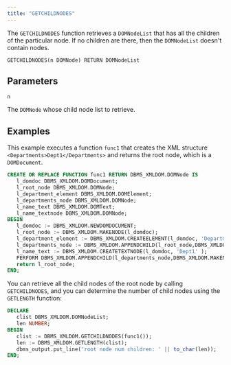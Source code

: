 ```yaml
---
title: "GETCHILDNODES"
---
```


The `GETCHILDNODES` function retrieves a `DOMNodeList` that has all the children of the particular node. If no children are there, then the `DOMNodeList` doesn't contain nodes.

```
GETCHILDNODES(n DOMNode) RETURN DOMNodeList
```

## Parameters

`n`

The `DOMNode` whose child node list to retrieve.

## Examples

This example executes a function `func1` that creates the XML structure `<Departments>Dept1</Departments>` and returns the root node, which is a `DOMDocument`.

```sql
CREATE OR REPLACE FUNCTION func1 RETURN DBMS_XMLDOM.DOMNode IS
   l_domdoc DBMS_XMLDOM.DOMDocument;
   l_root_node DBMS_XMLDOM.DOMNode;
   l_department_element DBMS_XMLDOM.DOMElement;
   l_departments_node DBMS_XMLDOM.DOMNode;
   l_name_text DBMS_XMLDOM.DOMText;
   l_name_textnode DBMS_XMLDOM.DOMNode;
BEGIN
   l_domdoc := DBMS_XMLDOM.NEWDOMDOCUMENT;
   l_root_node := DBMS_XMLDOM.MAKENODE(l_domdoc);
   l_department_element := DBMS_XMLDOM.CREATEELEMENT(l_domdoc, 'Departments' );
   l_departments_node := DBMS_XMLDOM.APPENDCHILD(l_root_node,DBMS_XMLDOM.MAKENODE(l_department_element));
   l_name_text := DBMS_XMLDOM.CREATETEXTNODE(l_domdoc, 'Dept1' );
   PERFORM DBMS_XMLDOM.APPENDCHILD(l_departments_node,DBMS_XMLDOM.MAKENODE(l_name_text));
   return l_root_node;
END;
```

You can retrieve all the child nodes of the root node by calling `GETCHILDNODES`, and you can determine the number of child nodes using the `GETLENGTH` function:

```sql 
DECLARE
   clist DBMS_XMLDOM.DOMNodeList;
   len NUMBER;
BEGIN
   clist := DBMS_XMLDOM.GETCHILDNODES(func1());
   len := DBMS_XMLDOM.GETLENGTH(clist);
   dbms_output.put_line('root node num children: ' || to_char(len));
END;
```